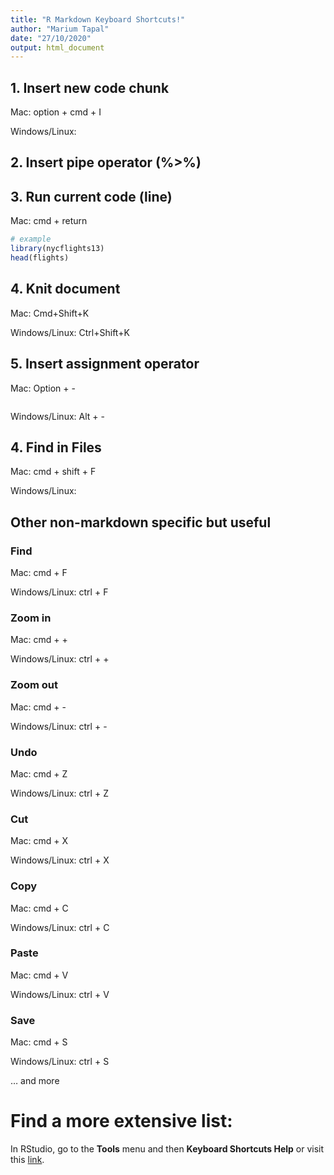 ```yaml
---
title: "R Markdown Keyboard Shortcuts!"
author: "Marium Tapal"
date: "27/10/2020"
output: html_document
---
```


## 1. Insert new code chunk

Mac: option + cmd + I

Windows/Linux: 

## 2. Insert pipe operator (%>%)

## 3. Run current code (line)

Mac: cmd + return

```r
# example
library(nycflights13)
head(flights)
```

## 4. Knit document

Mac: Cmd+Shift+K

Windows/Linux: Ctrl+Shift+K

## 5. Insert assignment operator

Mac: Option + -

```r

```

Windows/Linux: Alt + -

## 4. Find in Files

Mac: cmd + shift + F

Windows/Linux:

## Other non-markdown specific but useful

### Find 

Mac: cmd + F

Windows/Linux: ctrl + F

### Zoom in 

Mac: cmd + +

Windows/Linux: ctrl + +

### Zoom out

Mac: cmd + -

Windows/Linux: ctrl + -

### Undo

Mac: cmd + Z

Windows/Linux: ctrl + Z

### Cut

Mac: cmd + X

Windows/Linux: ctrl + X

### Copy

Mac: cmd + C

Windows/Linux: ctrl + C

### Paste

Mac: cmd + V

Windows/Linux: ctrl + V

### Save

Mac: cmd + S

Windows/Linux: ctrl + S

... and more

# Find a more extensive list:

In RStudio, go to the **Tools** menu and then **Keyboard Shortcuts Help** or visit this [link](https://support.rstudio.com/hc/en-us/articles/200711853-Keyboard-Shortcuts).
